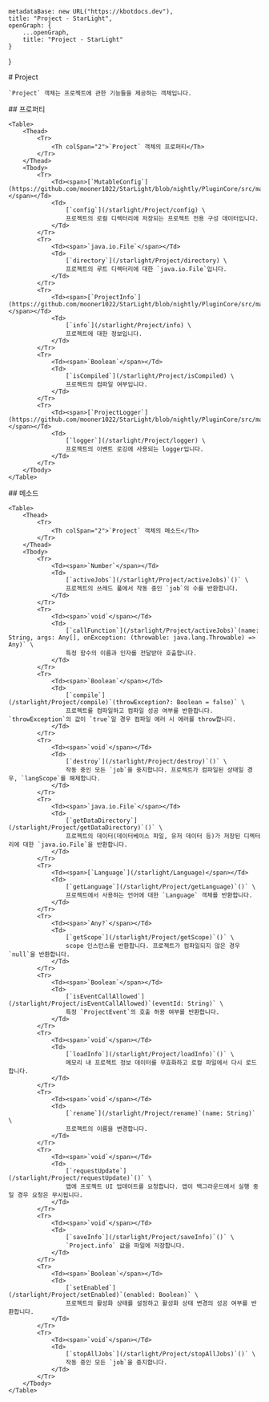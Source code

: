 
    metadataBase: new URL("https://kbotdocs.dev"),
    title: "Project - StarLight",
    openGraph: {
        ...openGraph,
        title: "Project - StarLight"
    }
}

<Section>
    # Project

    `Project` 객체는 프로젝트에 관한 기능들을 제공하는 객체입니다.
</Section>
<Section>
    ## 프로퍼티

    <Table>
        <Thead>
            <Tr>
                <Th colSpan="2">`Project` 객체의 프로퍼티</Th>
            </Tr>
        </Thead>
        <Tbody>
            <Tr>
                <Td><span>[`MutableConfig`](https://github.com/mooner1022/StarLight/blob/nightly/PluginCore/src/main/java/dev/mooner/starlight/plugincore/config/data/MutableConfig.kt)</span></Td>
                <Td>
                    [`config`](/starlight/Project/config) \
                    프로젝트의 로컬 디렉터리에 저장되는 프로젝트 전용 구성 데이터입니다.
                </Td>
            </Tr>
            <Tr>
                <Td><span>`java.io.File`</span></Td>
                <Td>
                    [`directory`](/starlight/Project/directory) \
                    프로젝트의 루트 디렉터리에 대한 `java.io.File`입니다.
                </Td>
            </Tr>
            <Tr>
                <Td><span>[`ProjectInfo`](https://github.com/mooner1022/StarLight/blob/nightly/PluginCore/src/main/java/dev/mooner/starlight/plugincore/project/ProjectInfo.kt#L11)</span></Td>
                <Td>
                    [`info`](/starlight/Project/info) \
                    프로젝트에 대한 정보입니다.
                </Td>
            </Tr>
            <Tr>
                <Td><span>`Boolean`</span></Td>
                <Td>
                    [`isCompiled`](/starlight/Project/isCompiled) \
                    프로젝트의 컴파일 여부입니다.
                </Td>
            </Tr>
            <Tr>
                <Td><span>[`ProjectLogger`](https://github.com/mooner1022/StarLight/blob/nightly/PluginCore/src/main/java/dev/mooner/starlight/plugincore/logger/ProjectLogger.kt#L24)</span></Td>
                <Td>
                    [`logger`](/starlight/Project/logger) \
                    프로젝트의 이벤트 로깅에 사용되는 logger입니다.
                </Td>
            </Tr>
        </Tbody>
    </Table>
</Section>
<Section>
    ## 메소드

    <Table>
        <Thead>
            <Tr>
                <Th colSpan="2">`Project` 객체의 메소드</Th>
            </Tr>
        </Thead>
        <Tbody>
            <Tr>
                <Td><span>`Number`</span></Td>
                <Td>
                    [`activeJobs`](/starlight/Project/activeJobs)`()` \
                    프로젝트의 쓰레드 풀에서 작동 중인 `job`의 수를 반환합니다.
                </Td>
            </Tr>
            <Tr>
                <Td><span>`void`</span></Td>
                <Td>
                    [`callFunction`](/starlight/Project/activeJobs)`(name: String, args: Any[], onException: (throwable: java.lang.Throwable) => Any)` \
                    특정 함수의 이름과 인자를 전달받아 호출합니다.
                </Td>
            </Tr>
            <Tr>
                <Td><span>`Boolean`</span></Td>
                <Td>
                    [`compile`](/starlight/Project/compile)`(throwException?: Boolean = false)` \
                    프로젝트를 컴파일하고 컴파일 성공 여부를 반환합니다. `throwException`의 값이 `true`일 경우 컴파일 에러 시 에러를 throw합니다.
                </Td>
            </Tr>
            <Tr>
                <Td><span>`void`</span></Td>
                <Td>
                    [`destroy`](/starlight/Project/destroy)`()` \
                    작동 중인 모든 `job`을 중지합니다. 프로젝트가 컴파일된 상태일 경우, `langScope`를 해제합니다.
                </Td>
            </Tr>
            <Tr>
                <Td><span>`java.io.File`</span></Td>
                <Td>
                    [`getDataDirectory`](/starlight/Project/getDataDirectory)`()` \
                    프로젝트의 데이터(데이터베이스 파일, 유저 데이터 등)가 저장된 디렉터리에 대한 `java.io.File`을 반환합니다.
                </Td>
            </Tr>
            <Tr>
                <Td><span>[`Language`](/starlight/Language)</span></Td>
                <Td>
                    [`getLanguage`](/starlight/Project/getLanguage)`()` \
                    프로젝트에서 사용하는 언어에 대한 `Language` 객체를 반환합니다.
                </Td>
            </Tr>
            <Tr>
                <Td><span>`Any?`</span></Td>
                <Td>
                    [`getScope`](/starlight/Project/getScope)`()` \
                    scope 인스턴스를 반환합니다. 프로젝트가 컴파일되지 않은 경우 `null`을 반환합니다.
                </Td>
            </Tr>
            <Tr>
                <Td><span>`Boolean`</span></Td>
                <Td>
                    [`isEventCallAllowed`](/starlight/Project/isEventCallAllowed)`(eventId: String)` \
                    특정 `ProjectEvent`의 호출 허용 여부를 반환합니다.
                </Td>
            </Tr>
            <Tr>
                <Td><span>`void`</span></Td>
                <Td>
                    [`loadInfo`](/starlight/Project/loadInfo)`()` \
                    메모리 내 프로젝트 정보 데이터를 무효화하고 로컬 파일에서 다시 로드합니다.
                </Td>
            </Tr>
            <Tr>
                <Td><span>`void`</span></Td>
                <Td>
                    [`rename`](/starlight/Project/rename)`(name: String)` \
                    프로젝트의 이름을 변경합니다.
                </Td>
            </Tr>
            <Tr>
                <Td><span>`void`</span></Td>
                <Td>
                    [`requestUpdate`](/starlight/Project/requestUpdate)`()` \
                    앱에 프로젝트 UI 업데이트를 요청합니다. 앱이 백그라운드에서 실행 중일 경우 요청은 무시됩니다.
                </Td>
            </Tr>
            <Tr>
                <Td><span>`void`</span></Td>
                <Td>
                    [`saveInfo`](/starlight/Project/saveInfo)`()` \
                    `Project.info` 값을 파일에 저장합니다.
                </Td>
            </Tr>
            <Tr>
                <Td><span>`Boolean`</span></Td>
                <Td>
                    [`setEnabled`](/starlight/Project/setEnabled)`(enabled: Boolean)` \
                    프로젝트의 활성화 상태를 설정하고 활성화 상태 변경의 성공 여부를 반환합니다.
                </Td>
            </Tr>
            <Tr>
                <Td><span>`void`</span></Td>
                <Td>
                    [`stopAllJobs`](/starlight/Project/stopAllJobs)`()` \
                    작동 중인 모든 `job`을 중지합니다.
                </Td>
            </Tr>
        </Tbody>
    </Table>
</Section>